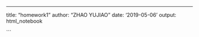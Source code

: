 ---
title: "homework1"
author: "ZHAO YUJIAO"
date: '2019-05-06'
output:
  html_notebook

```

